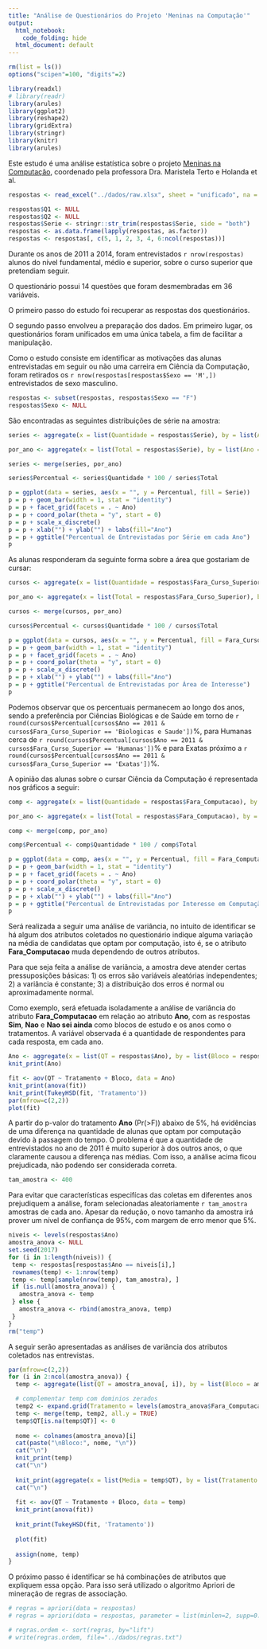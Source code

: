 ```yaml
---
title: "Análise de Questionários do Projeto 'Meninas na Computação'"
output:
  html_notebook: 
    code_folding: hide
  html_document: default
---
```

```r
rm(list = ls())
options("scipen"=100, "digits"=2)

library(readxl)
# library(readr)
library(arules)
library(ggplot2)
library(reshape2)
library(gridExtra)
library(stringr)
library(knitr)
library(arules)
```

Este estudo é uma análise estatística sobre o projeto [Meninas na Computação](http://meninas.cic.unb.br/), coordenado pela professora Dra. Maristela Terto e Holanda et al. 

```r
respostas <- read_excel("../dados/raw.xlsx", sheet = "unificado", na = "")

respostas$Q1 <- NULL
respostas$Q2 <- NULL
respostas$Serie <- stringr::str_trim(respostas$Serie, side = "both")
respostas <- as.data.frame(lapply(respostas, as.factor))
respostas <- respostas[, c(5, 1, 2, 3, 4, 6:ncol(respostas))]
```

Durante os anos de 2011 a 2014, foram entrevistados `r nrow(respostas)` alunos do nível fundamental, médio e superior, sobre o curso superior que pretendiam seguir. 

O questionário possui 14 questões que foram desmembradas em 36 variáveis.

O primeiro passo do estudo foi recuperar as respostas dos questionários. 

O segundo passo envolveu a preparação dos dados. Em primeiro lugar, os questionários foram unificados em uma única tabela, a fim de facilitar a manipulação.

Como o estudo consiste em identificar as motivações das alunas entrevistadas em seguir ou não uma carreira em Ciência da Computação, foram retirados os `r nrow(respostas[respostas$Sexo == 'M',])` entrevistados de sexo masculino.

```r
respostas <- subset(respostas, respostas$Sexo == "F")
respostas$Sexo <- NULL
```

São encontradas as seguintes distribuições de série na amostra:

```r
series <- aggregate(x = list(Quantidade = respostas$Serie), by = list(Ano = respostas$Ano, Serie = respostas$Serie), FUN=length)

por_ano <- aggregate(x = list(Total = respostas$Serie), by = list(Ano = respostas$Ano), FUN=length)

series <- merge(series, por_ano)

series$Percentual <- series$Quantidade * 100 / series$Total

p = ggplot(data = series, aes(x = "", y = Percentual, fill = Serie))  
p = p + geom_bar(width = 1, stat = "identity")
p = p + facet_grid(facets = . ~ Ano)
p = p + coord_polar(theta = "y", start = 0) 
p = p + scale_x_discrete()
p = p + xlab("") + ylab("") + labs(fill="Ano") 
p = p + ggtitle("Percentual de Entrevistadas por Série em cada Ano")
p
```

As alunas responderam da seguinte forma sobre a área que gostariam de cursar:

```r
cursos <- aggregate(x = list(Quantidade = respostas$Fara_Curso_Superior), by = list(Ano = respostas$Ano, Fara_Curso_Superior = respostas$Fara_Curso_Superior), FUN=length)

por_ano <- aggregate(x = list(Total = respostas$Fara_Curso_Superior), by = list(Ano = respostas$Ano), FUN=length)

cursos <- merge(cursos, por_ano)

cursos$Percentual <- cursos$Quantidade * 100 / cursos$Total

p = ggplot(data = cursos, aes(x = "", y = Percentual, fill = Fara_Curso_Superior))  
p = p + geom_bar(width = 1, stat = "identity")
p = p + facet_grid(facets = . ~ Ano)
p = p + coord_polar(theta = "y", start = 0) 
p = p + scale_x_discrete()
p = p + xlab("") + ylab("") + labs(fill="Ano") 
p = p + ggtitle("Percentual de Entrevistadas por Área de Interesse")
p
```

Podemos observar que os percentuais permanecem ao longo dos anos, sendo a preferência por Ciências Biológicas e de Saúde em torno de `r round(cursos$Percentual[cursos$Ano == 2011 & cursos$Fara_Curso_Superior == 'Biologicas e Saude'])`\%, para Humanas cerca de `r round(cursos$Percentual[cursos$Ano == 2011 & cursos$Fara_Curso_Superior == 'Humanas'])`\% e para Exatas próximo a `r round(cursos$Percentual[cursos$Ano == 2011 & cursos$Fara_Curso_Superior == 'Exatas'])`\%.

A opinião das alunas sobre o cursar Ciência da Computação é representada nos gráficos a seguir:

```r
comp <- aggregate(x = list(Quantidade = respostas$Fara_Computacao), by = list(Ano = respostas$Ano, Fara_Computacao = respostas$Fara_Computacao), FUN=length)

por_ano <- aggregate(x = list(Total = respostas$Fara_Computacao), by = list(Ano = respostas$Ano), FUN=length)

comp <- merge(comp, por_ano)

comp$Percentual <- comp$Quantidade * 100 / comp$Total

p = ggplot(data = comp, aes(x = "", y = Percentual, fill = Fara_Computacao))  
p = p + geom_bar(width = 1, stat = "identity")
p = p + facet_grid(facets = . ~ Ano)
p = p + coord_polar(theta = "y", start = 0) 
p = p + scale_x_discrete()
p = p + xlab("") + ylab("") + labs(fill="Ano") 
p = p + ggtitle("Percentual de Entrevistadas por Interesse em Computação")
p
```

Será realizada a seguir uma análise de variância, no intuito de identificar se há algum dos atributos coletados no questionário indique alguma variação na média de candidatas que optam por computação, isto é, se o atributo **Fara_Computacao** muda dependendo de outros atributos. 

Para que seja feita a análise de variância, a amostra deve atender certas pressuposições básicas:
1) os erros são variáveis aleatórias independentes;
2) a variância é constante;
3) a distribuição dos erros é normal ou aproximadamente normal.


Como exemplo, será efetuada isoladamente a análise de variância do atributo **Fara_Computacao** em relação ao atributo **Ano**, com as respostas **Sim**, **Nao** e **Nao sei ainda** como blocos de estudo e os anos como o tratamentos. A variável observada é a quantidade de respondentes para cada resposta, em cada ano.

```r
Ano <- aggregate(x = list(QT = respostas$Ano), by = list(Bloco = respostas$Ano, Tratamento = respostas$Fara_Computacao), FUN=length)
knit_print(Ano)

fit <- aov(QT ~ Tratamento + Bloco, data = Ano)
knit_print(anova(fit))
knit_print(TukeyHSD(fit, 'Tratamento'))
par(mfrow=c(2,2))
plot(fit)
```

A partir do p-valor do tratamento **Ano** (Pr(>F)) abaixo de 5%, há evidências de uma diferença na quantidade de alunas que optam por computação devido à passagem do tempo. O problema é que a quantidade de entrevistados no ano de 2011 é muito superior à dos outros anos, o que claramente causou a diferença nas médias. Com isso, a análise acima ficou prejudicada, não podendo ser considerada correta.

```r
tam_amostra <- 400
```


Para evitar que características especifícas das coletas em diferentes anos prejudiquem a análise, foram selecionadas aleatoriamente `r tam_amostra` amostras de cada ano. Apesar da redução, o novo tamanho da amostra irá prover um nível de confiança de 95%, com margem de erro menor que 5%.

```r
niveis <- levels(respostas$Ano)
amostra_anova <- NULL
set.seed(2017)
for (i in 1:length(niveis)) {
 temp <- respostas[respostas$Ano == niveis[i],]
 rownames(temp) <- 1:nrow(temp)
 temp <- temp[sample(nrow(temp), tam_amostra), ]
 if (is.null(amostra_anova)) {
   amostra_anova <- temp
 } else {
   amostra_anova <- rbind(amostra_anova, temp)
 }
}
rm("temp")
```

A seguir serão apresentadas as análises de variância dos atributos coletados nas entrevistas.

```r
par(mfrow=c(2,2))
for (i in 2:ncol(amostra_anova)) {
  temp <- aggregate(list(QT = amostra_anova[, i]), by = list(Bloco = amostra_anova[, i], Tratamento = amostra_anova$Fara_Computacao), FUN=length)

  # complementar temp com dominios zerados
  temp2 <- expand.grid(Tratamento = levels(amostra_anova$Fara_Computacao), Bloco = levels(amostra_anova[, i]))
  temp <- merge(temp, temp2, all.y = TRUE)
  temp$QT[is.na(temp$QT)] <- 0
  
  nome <- colnames(amostra_anova)[i]
  cat(paste("\nBloco:", nome, "\n"))  
  cat("\n")
  knit_print(temp)
  cat("\n")
  
  knit_print(aggregate(x = list(Media = temp$QT), by = list(Tratamento = temp$Tratamento), FUN=mean))
  cat("\n")
  
  fit <- aov(QT ~ Tratamento + Bloco, data = temp)
  knit_print(anova(fit))
  
  knit_print(TukeyHSD(fit, 'Tratamento'))
  
  plot(fit)
  
  assign(nome, temp)
}

```




O próximo passo é identificar se há combinações de atributos que expliquem essa opção. Para isso será utilizado o algoritmo Apriori de mineração de regras de associação.

```r
# regras = apriori(data = respostas)
# regras = apriori(data = respostas, parameter = list(minlen=2, supp=0.1, conf=0.8, maxtime=300), appearance = list(rhs = c("Fara_Computacao=Sim", "Fara_Computacao=Nao", "Fara_Computacao=Nao sei ainda"), default="lhs"))

# regras.ordem <- sort(regras, by="lift")
# write(regras.ordem, file="../dados/regras.txt")
```

